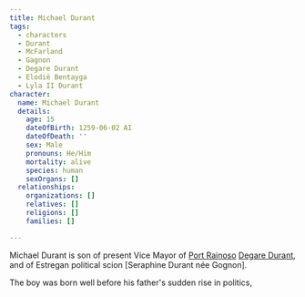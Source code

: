 ```yaml
---
title: Michael Durant
tags:
  - characters
  - Durant
  - McFarland
  - Gagnon
  - Degare Durant
  - Elodië Bentayga
  - Lyla II Durant
character:
  name: Michael Durant
  details:
    age: 15
    dateOfBirth: 1259-06-02 AI
    dateOfDeath: ''
    sex: Male
    pronouns: He/Him
    mortality: alive
    species: human
    sexOrgans: []
  relationships:
    organizations: []
    relatives: []
    religions: []
    families: []

---
```


Michael Durant is son of present Vice Mayor of
[Port Rainoso](/locations/port-rainoso/)
[Degare Durant](/characters/degare-durant/), and of Estregan political scion \[Seraphine
Durant née Gognon].

The boy was born well before his father's sudden rise in politics,
